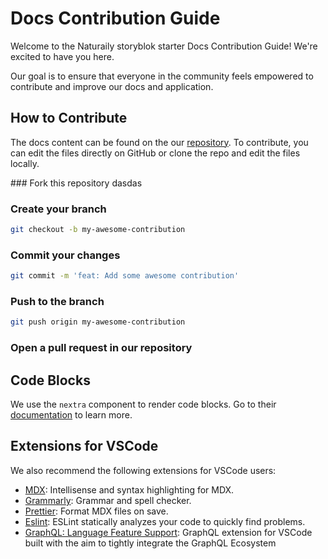 
# Docs Contribution Guide

Welcome to the Naturaily storyblok starter Docs Contribution Guide! We're excited to have you here.

Our goal is to ensure that everyone in the community feels empowered to contribute and improve our docs and application.

## How to Contribute

The docs content can be found on the our [repository](https://github.com/Naturaily/naturaily-starter). To contribute, you can edit the files directly on GitHub or clone the repo and edit the files locally.

<Steps>
### Fork this repository
dasdas

### Create your branch

```bash copy
git checkout -b my-awesome-contribution
```

### Commit your changes

```bash copy
git commit -m 'feat: Add some awesome contribution'
```

### Push to the branch

```bash copy
git push origin my-awesome-contribution
```

### Open a pull request in our repository

</Steps>

## Code Blocks

We use the `nextra` component to render code blocks. Go to their [documentation](https://nextra.site/docs/guide) to learn more.

## Extensions for VSCode

We also recommend the following extensions for VSCode users:

- [MDX](https://marketplace.visualstudio.com/items?itemName=unifiedjs.vscode-mdx): Intellisense and syntax highlighting for MDX.
- [Grammarly](https://marketplace.visualstudio.com/items?itemName=znck.grammarly): Grammar and spell checker.
- [Prettier](https://marketplace.visualstudio.com/items?itemName=esbenp.prettier-vscode): Format MDX files on save.
- [Eslint](https://marketplace.visualstudio.com/items?itemName=dbaeumer.vscode-eslint): ESLint statically analyzes your code to quickly find problems.
- [GraphQL: Language Feature Support](https://marketplace.visualstudio.com/items?itemName=GraphQL.vscode-graphql): GraphQL extension for VSCode built with the aim to tightly integrate the GraphQL Ecosystem
